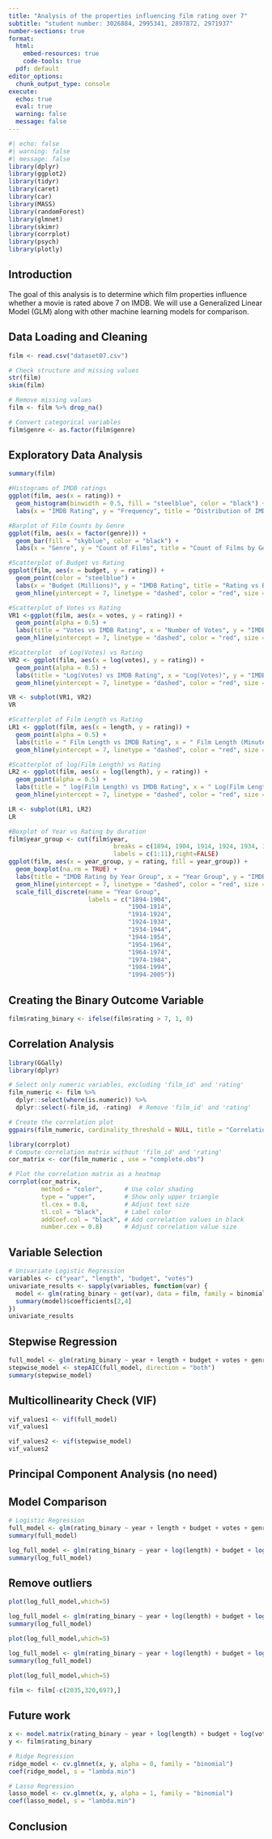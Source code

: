 ```yaml
---
title: "Analysis of the properties influencing film rating over 7"
subtitle: "student number: 3026884, 2995341, 2897872, 2971937"
number-sections: true
format: 
  html:
    embed-resources: true
    code-tools: true
  pdf: default
editor_options: 
  chunk_output_type: console
execute:
  echo: true
  eval: true
  warning: false
  message: false
---
```


```r
#| echo: false
#| warning: false
#| message: false
library(dplyr)
library(ggplot2)
library(tidyr)
library(caret)
library(car)
library(MASS)
library(randomForest)
library(glmnet)
library(skimr)
library(corrplot)
library(psych)
library(plotly)
```

## Introduction

The goal of this analysis is to determine which film properties influence whether a movie is rated above 7 on IMDB. We will use a Generalized Linear Model (GLM) along with other machine learning models for comparison.

## Data Loading and Cleaning

```r
film <- read.csv("dataset07.csv")

# Check structure and missing values
str(film)
skim(film)

# Remove missing values
film <- film %>% drop_na()

# Convert categorical variables
film$genre <- as.factor(film$genre)
```

## Exploratory Data Analysis

```r
summary(film)

#Histograms of IMDB ratings 
ggplot(film, aes(x = rating)) +
  geom_histogram(binwidth = 0.5, fill = "steelblue", color = "black") +
  labs(x = "IMDB Rating", y = "Frequency", title = "Distribution of IMDB Ratings")

```

```r
#Barplot of Film Counts by Genre
ggplot(film, aes(x = factor(genre))) +
  geom_bar(fill = "skyblue", color = "black") +
  labs(x = "Genre", y = "Count of Films", title = "Count of Films by Genre")

```

```r
#Scatterplot of Budget vs Rating
ggplot(film, aes(x = budget, y = rating)) +
  geom_point(color = "steelblue") +
  labs(x = "Budget (Millions)", y = "IMDB Rating", title = "Rating vs Budget")+
  geom_hline(yintercept = 7, linetype = "dashed", color = "red", size = 1)
```

```r
#Scatterplot of Votes vs Rating
VR1 <-ggplot(film, aes(x = votes, y = rating)) +
  geom_point(alpha = 0.5) +
  labs(title = "Votes vs IMDB Rating", x = "Number of Votes", y = "IMDB Rating")+
  geom_hline(yintercept = 7, linetype = "dashed", color = "red", size = 1)

#Scatterplot  of Log(Votes) vs Rating
VR2 <- ggplot(film, aes(x = log(votes), y = rating)) +
  geom_point(alpha = 0.5) +
  labs(title = "Log(Votes) vs IMDB Rating", x = "Log(Votes)", y = "IMDB Rating")+
  geom_hline(yintercept = 7, linetype = "dashed", color = "red", size = 1)

VR <- subplot(VR1, VR2)
VR
```

```r
#Scatterplot of Film Length vs Rating
LR1 <- ggplot(film, aes(x = length, y = rating)) +
  geom_point(alpha = 0.5) +
  labs(title = " Film Length vs IMDB Rating", x = " Film Length (Minutes)", y = "IMDB Rating")+
  geom_hline(yintercept = 7, linetype = "dashed", color = "red", size = 1)

#Scatterplot of log(Film Length) vs Rating
LR2 <- ggplot(film, aes(x = log(length), y = rating)) +
  geom_point(alpha = 0.5) +
  labs(title = " log(Film Length) vs IMDB Rating", x = " Log(Film Length)", y = "IMDB Rating")+
  geom_hline(yintercept = 7, linetype = "dashed", color = "red", size = 1)

LR <- subplot(LR1, LR2)
LR
```

```r
#Boxplot of Year vs Rating by duration
film$year_group <- cut(film$year, 
                             breaks = c(1894, 1904, 1914, 1924, 1934, 1944, 1954, 1964, 1974, 1984, 1994,2006), 
                             labels = c(1:11),right=FALSE)  
ggplot(film, aes(x = year_group, y = rating, fill = year_group)) +
  geom_boxplot(na.rm = TRUE) +
  labs(title = "IMDB Rating by Year Group", x = "Year Group", y = "IMDB Rating") +
  geom_hline(yintercept = 7, linetype = "dashed", color = "red", size = 1)+
  scale_fill_discrete(name = "Year Group", 
                      labels = c("1894-1904", 
                                 "1904-1914", 
                                 "1914-1924", 
                                 "1924-1934", 
                                 "1934-1944", 
                                 "1944-1954", 
                                 "1954-1964", 
                                 "1964-1974", 
                                 "1974-1984", 
                                 "1984-1994", 
                                 "1994-2005")) 

```

## Creating the Binary Outcome Variable

```r
film$rating_binary <- ifelse(film$rating > 7, 1, 0)
```

## Correlation Analysis

```r
library(GGally)
library(dplyr)

# Select only numeric variables, excluding 'film_id' and 'rating'
film_numeric <- film %>%
  dplyr::select(where(is.numeric)) %>%
  dplyr::select(-film_id, -rating)  # Remove 'film_id' and 'rating'

# Create the correlation plot
ggpairs(film_numeric, cardinality_threshold = NULL, title = "Correlation Plot of Numeric Features")

library(corrplot)
# Compute correlation matrix without 'film_id' and 'rating'
cor_matrix <- cor(film_numeric , use = "complete.obs")

# Plot the correlation matrix as a heatmap
corrplot(cor_matrix, 
         method = "color",      # Use color shading
         type = "upper",        # Show only upper triangle
         tl.cex = 0.8,          # Adjust text size
         tl.col = "black",      # Label color
         addCoef.col = "black", # Add correlation values in black
         number.cex = 0.8)      # Adjust correlation value size
```

## Variable Selection

```r
# Univariate Logistic Regression
variables <- c("year", "length", "budget", "votes")
univariate_results <- sapply(variables, function(var) {
  model <- glm(rating_binary ~ get(var), data = film, family = binomial)
  summary(model)$coefficients[2,4]
})
univariate_results
```

## Stepwise Regression

```r
full_model <- glm(rating_binary ~ year + length + budget + votes + genre, data = film, family = binomial)
stepwise_model <- stepAIC(full_model, direction = "both")
summary(stepwise_model)
```

## Multicollinearity Check (VIF)

```r
vif_values1 <- vif(full_model)
vif_values1

vif_values2 <- vif(stepwise_model)
vif_values2

```

## Principal Component Analysis (no need)

## Model Comparison

```r
# Logistic Regression
full_model <- glm(rating_binary ~ year + length + budget + votes + genre, data = film, family = binomial)
summary(full_model)

log_full_model <- glm(rating_binary ~ year + log(length) + budget + log(votes) + genre, data = film, family = binomial)
summary(log_full_model)

```

## Remove outliers

```r
plot(log_full_model,which=5)

log_full_model <- glm(rating_binary ~ year + log(length) + budget + log(votes) + genre, data = film[-2035,], family = binomial)
summary(log_full_model)

plot(log_full_model,which=5)

log_full_model <- glm(rating_binary ~ year + log(length) + budget + log(votes) + genre, data = film[-c(2035,320,697),], family = binomial)
summary(log_full_model)

plot(log_full_model,which=5)

film <- film[-c(2035,320,697),]
```

## Future work

```r

x <- model.matrix(rating_binary ~ year + log(length) + budget + log(votes) + genre, data = film)[,-1]
y <- film$rating_binary

# Ridge Regression
ridge_model <- cv.glmnet(x, y, alpha = 0, family = "binomial")
coef(ridge_model, s = "lambda.min")

# Lasso Regression
lasso_model <- cv.glmnet(x, y, alpha = 1, family = "binomial")
coef(lasso_model, s = "lambda.min")
```

## Conclusion
